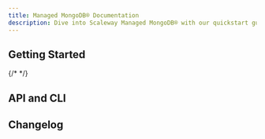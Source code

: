 ```yaml
---
title: Managed MongoDB® Documentation
description: Dive into Scaleway Managed MongoDB® with our quickstart guides, how-tos, tutorials and more.
---
```


<ProductHeader
   productName="Managed MongoDB®"
   productLogo="mongoDB"
   description="Managed MongoDB® provides scalable, secure, and fully managed NoSQL solution based on the MongoDB® engine that allows developers to focus on building applications without the need to manage infrastructure."
   url="/managed-mongodb-databases/quickstart/"
   label="Managed MongoDB® Quickstart"
/>

## Getting Started

<Grid>
    <SummaryCard
        title="Quickstart"
        icon="rocket"
        description="Learn how to create a Managed MongoDB® in a few steps."
        label="View Quickstart"
        url="/managed-mongodb-databases/quickstart/"
    />
    <SummaryCard
        title="Concepts"
        icon="info"
        description="Core concepts that give you a better understanding of Managed MongoDB®."
        label="View Concepts"
        url="/managed-mongodb-databases/concepts/"
    />
    <SummaryCard
        title="How-Tos"
        icon="help-circle-outline"
        description="Learn how to use your Managed MongoDB® via the Scaleway console."
        label="View How-Tos"
        url="/managed-mongodb-databases/how-to/"
    />
    {/* <SummaryCard
        title="Additional Content"
        icon="book-open-outline"
        description="Check out in-depth information about Managed MongoDB®."
        label="View Additional Content"
        url="/managed-mongodb-databases/reference-content/"
    /> */}
</Grid>


## API and CLI

<Grid>
    <Card
        title="Back up and restore MongoDB® Databases with MongoDB® tools"
        url="/managed-mongodb-databases/api-cli/backup-and-restore/"
        label="Read more"
    />
</Grid>

<ClickableBanner
    productLogo="cli"
    title="Managed MongoDB® API"
    description="Manage your document Database Instances using the Scaleway API."
    url="https://www.scaleway.com/en/developers/api/managed-mongodb-databases/"
    label="Go to Managed MongoDB® API"
/>

## Changelog

<ChangelogList
    productName="mongodbs"
    numberOfChanges={3}
/>
